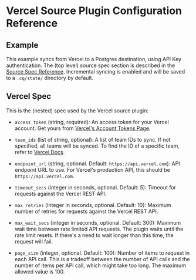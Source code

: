 # Vercel Source Plugin Configuration Reference

## Example

This example syncs from Vercel to a Postgres destination, using API Key authentication. The (top level) source spec section is described in the [Source Spec Reference](https://www.cloudquery.io/docs/reference/source-spec). Incremental syncing is enabled and will be saved to a `.cq/state/` directory by default.

<Configuration />

## Vercel Spec

This is the (nested) spec used by the Vercel source plugin:

- `access_token` (string, required):
  An access token for your Vercel account. Get yours from [Vercel's Account Tokens Page](https://vercel.com/account/tokens).

- `team_ids` (list of string, optional):
  A list of team IDs to sync. If not specified, all teams will be synced. To find the ID of a specific team, refer to [Vercel Docs](https://vercel.com/docs/teams-and-accounts/create-or-join-a-team#find-your-team-id).

- `endpoint_url` (string, optional. Default: `https://api.vercel.com`):
  API endpoint URL to use. For Vercel's production API, this should be `https://api.vercel.com`.

- `timeout_secs` (integer in seconds, optional. Default: 5):
  Timeout for requests against the Vercel REST API.

- `max_retries` (integer in seconds, optional. Default: 10):
  Maximum number of retries for requests against the Vercel REST API.

- `max_wait_secs` (integer in seconds, optional. Default: 300):
  Maximum wait time between rate limited API requests. The plugin waits until the rate limit resets. If there's a need to wait longer than this time, the request will fail.

- `page_size` (integer, optional. Default: 100):
  Number of items to request in each API call. This is a tradeoff between the number of API calls and the number of items per API call, which might take too long. The maximum allowed value is 100.
